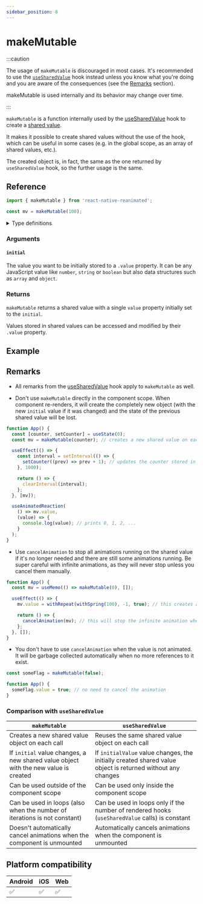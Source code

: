 ```yaml
---
sidebar_position: 8
---
```


# makeMutable

:::caution

The usage of `makeMutable` is discouraged in most cases. It's recommended to use the [`useSharedValue`](/docs/core/useSharedValue) hook instead unless you know what you're doing and you are aware of the consequences (see the [Remarks](#remarks) section).

makeMutable is used internally and its behavior may change over time.

:::

`makeMutable` is a function internally used by the [useSharedValue](/docs/core/useSharedValue) hook to create a [shared value](/docs/fundamentals/glossary#shared-value).

It makes it possible to create shared values without the use of the hook, which can be useful in some cases (e.g. in the global scope, as an array of shared values, etc.).

The created object is, in fact, the same as the one returned by `useSharedValue` hook, so the further usage is the same.

## Reference

```javascript
import { makeMutable } from 'react-native-reanimated';

const mv = makeMutable(100);
```

<details>
<summary>Type definitions</summary>

```typescript
interface SharedValue<Value = unknown> {
  value: Value;
  addListener: (listenerID: number, listener: (value: Value) => void) => void;
  removeListener: (listenerID: number) => void;
  modify: (
    modifier?: <T extends Value>(value: T) => T,
    forceUpdate?: boolean
  ) => void;
}

function makeMutable<Value>(initial: Value): SharedValue<Value>;
```

</details>

### Arguments

#### `initial`

The value you want to be initially stored to a `.value` property. It can be any JavaScript value like `number`, `string` or `boolean` but also data structures such as `array` and `object`.

### Returns

`makeMutable` returns a shared value with a single `value` property initially set to the `initial`.

Values stored in shared values can be accessed and modified by their `.value` property.

## Example


<InteractiveExample src={MakeMutableSrc} component={MakeMutable} showCode />

## Remarks

- All remarks from the [useSharedValue](/docs/core/useSharedValue) hook apply to `makeMutable` as well.

- Don't use `makeMutable` directly in the component scope. When component re-renders, it will create the completely new object (with the new `initial` value if it was changed) and the state of the previous shared value will be lost.

<Indent>

```javascript
function App() {
  const [counter, setCounter] = useState(0);
  const mv = makeMutable(counter); // creates a new shared value on each render

  useEffect(() => {
    const interval = setInterval(() => {
      setCounter((prev) => prev + 1); // updates the counter stored in the component state
    }, 1000);

    return () => {
      clearInterval(interval);
    };
  }, [mv]);

  useAnimatedReaction(
    () => mv.value,
    (value) => {
      console.log(value); // prints 0, 1, 2, ...
    }
  );
}
```

</Indent>

- Use `cancelAnimation` to stop all animations running on the shared value if it's no longer needed and there are still some animations running. Be super careful with infinite animations, as they will never stop unless you cancel them manually.

<Indent>

```javascript
function App() {
  const mv = useMemo(() => makeMutable(0), []);

  useEffect(() => {
    mv.value = withRepeat(withSpring(100), -1, true); // this creates an infinite animation

    return () => {
      cancelAnimation(mv); // this will stop the infinite animation when the component is unmounted
    };
  }, []);
}
```

</Indent>

- You don't have to use `cancelAnimation` when the value is not animated. It will be garbage collected automatically when no more references to it exist.

<Indent>

```javascript
const someFlag = makeMutable(false);

function App() {
  someFlag.value = true; // no need to cancel the animation
}
```

</Indent>

### Comparison with `useSharedValue`

| `makeMutable`                                                                       | `useSharedValue`                                                                                           |
| ----------------------------------------------------------------------------------- | ---------------------------------------------------------------------------------------------------------- |
| Creates a new shared value object on each call                                      | Reuses the same shared value object on each call                                                           |
| If `initial` value changes, a new shared value object with the new value is created | If `initialValue` value changes, the initially created shared value object is returned without any changes |
| Can be used outside of the component scope                                          | Can be used only inside the component scope                                                                |
| Can be used in loops (also when the number of iterations is not constant)           | Can be used in loops only if the number of rendered hooks (`useSharedValue` calls) is constant             |
| Doesn't automatically cancel animations when the component is unmounted             | Automatically cancels animations when the component is unmounted                                           |

## Platform compatibility

<div className="platform-compatibility">

| Android | iOS | Web |
| ------- | --- | --- |
| ✅      | ✅  | ✅  |

</div>
